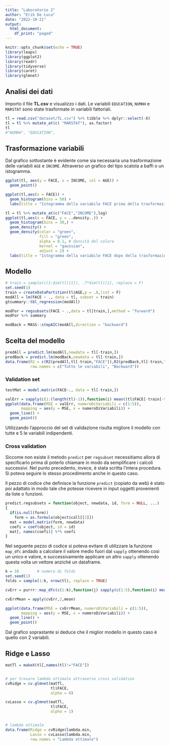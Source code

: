 ```yaml
---
title: "Laboratorio 2"
author: "Erik De Luca"
date: "2022-10-21"
output: 
  html_document:
    df_print: "paged"
---
```


```r
knitr::opts_chunk$set(echo = TRUE)
library(leaps)
library(ggplot2)
library(readr)
library(tidyverse)
library(caret)
library(glmnet)
```

## Analisi dei dati

Importo il file **TL.csv** e visualizzo i dati. Le variabili `EDUCATION`, `NUMHH` e `MARSTAT` sono state trasformate in variabili fattoriali.

```r
tl = read.csv("dataset/TL.csv") %>% tibble %>% dplyr::select(-X)
tl = tl %>% mutate_at(c( "MARSTAT"), as.factor)
tl
#"NUMHH", "EDUCATION",
```

## Trasformazione variabili

Dal grafico sottostante è evidente come sia necessaria una trasformazione delle variabili `AGE` e `INCOME`. Attraverso un grafico del tipo scatola a baffi o un istogramma.

```r
ggplot(tl, aes(y = FACE, x = INCOME, col = AGE)) + 
  geom_point()

```

```r
ggplot(tl,aes(x = FACE)) + 
  geom_histogram(bins = 50) + 
  labs(title = "Istogramma della variabile FACE prima della trasformazione logaritmica")
```

```r
tl = tl %>% mutate_at(c("FACE","INCOME"),log)
ggplot(tl,aes(x = FACE, y = ..density..)) +  
  geom_histogram(bins = 30,) +
  geom_density() +
  geom_density(color = "green",
               fill = "green",
               alpha = 0.1, # densità del colore 
               kernel = "gaussian",
               adjust = 2) +
  labs(title = "Istogramma della variabile FACE dopo della trasformazione logaritmica")
```

## Modello

```r
# train = sample(c(1:dim(tl)[1]), .7*dim(tl)[1], replace = F)
set.seed(1)
train = createDataPartition(tl$AGE,p = .8,list = F)
modAll = lm(FACE ~ ., data = tl, subset = train)
gtsummary::tbl_regression(modAll) 
```

```r
modFor = regsubsets(FACE ~ .,data = tl[train,],method = "forward")
modFor %>% summary
```

```r
modBack = MASS::stepAIC(modAll,direction = "backward")
```

## Scelta del modello

```r
predAll = predict.lm(modAll,newdata = tl[-train,])
predBack = predict.lm(modBack,newdata = tl[-train,])
data.frame(R2 = c(R2(predAll,tl[-train,"FACE"]),R2(predBack,tl[-train,"FACE"])),
           row.names = c("Tutte le variabili", "Backward"))

```

### Validation set

```r
testMat = model.matrix(FACE~., data = tl[-train,])

valErr = sapply(c(1:(length(tl)-1)),function(i) mean((tl$FACE[-train]-testMat[,names(coef(modFor, id = i))]%*%coef(modFor, id = i))^2))
ggplot(data.frame(MSE = valErr, numeroDiVariabili = c(1:5)),
       mapping = aes(y = MSE, x = numeroDiVariabili)) + 
  geom_line() + 
  geom_point()
```

Utilizzando l'approccio del set di validazione risulta migliore il modello con tutte e 5 le variabili indipendenti.

### Cross validation

Siccome non esiste il metodo `predict` per `regsubset` necessitiamo allora di specificarlo prima di poterlo chiamare in modo da semplificare i calcoli successivi. Nel punto precedento, invece, è stata scritta l'intera procedura. Si poteva seguire lo stesso procedimento anche in questo caso.

Il pezzo di codice che definisce la funzione `predict` (copiato da web) è stato poi adattato in modo tale che potesse ricevere in input oggetti provenienti da liste o funzioni.

```r
predict.regsubsets = function(object, newdata, id, form = NULL, ...) 
{
  if(is.null(form))
    form = as.formula(object$call[[2]])
  mat = model.matrix(form, newdata)
  coefi = coef(object, id = id)
  mat[, names(coefi)] %*% coefi
}
```

Nel seguente pezzo di codice si poteva evitare di utilizzare la funzione `map_dfc` andado a calcolare il valore medio fuori dal `sapply` ottenendo così un unico e valore, e successivamente applicare un altro `sapply` ottenendo questa volta un vettore anziché un dataframe.

```r
k = 10        # numero di folds
set.seed(1)   
folds = sample(1:k, nrow(tl), replace = TRUE)

cvErr = purrr::map_dfc(c(1:k),function(j) sapply(c(1:5),function(i) mean((tl$FACE[folds==j]-predict(regsubsets(FACE~., data = tl[folds!=j,], nvmax=6), tl[folds == j,], id = i,form = as.formula(FACE~.)))^2)))

cvErrMean = apply(cvErr,2,mean)

ggplot(data.frame(MSE = cvErrMean, numeroDiVariabili = c(1:5)),
       mapping = aes(y = MSE, x = numeroDiVariabili)) + 
  geom_line() + 
  geom_point()
```

Dal grafico soprastante si deduce che il miglior modello in questo caso è quello con 2 variabili.

## Ridge e Lasso

```r
matTl = makeX(tl[,names(tl)!="FACE"])


# per trovare lambda ottimale attraverso cross validation
cvRidge = cv.glmnet(matTl, 
                    tl$FACE,
                    alpha = 0)

cvLasso = cv.glmnet(matTl, 
                    tl$FACE,
                    alpha = 1)


# lambda ottimale
data.frame(Ridge = cvRidge$lambda.min,
           Lasso = cvLasso$lambda.min, 
           row.names = "Lambda ottimale")

```
